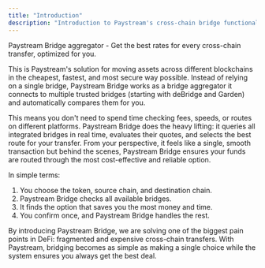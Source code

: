 ```yaml
---
title: "Introduction"
description: "Introduction to Paystream's cross-chain bridge functionality."
---
```


Paystream Bridge aggregator - Get the best rates for every cross-chain transfer, optimized for you.

This is Paystream's solution for moving assets across different blockchains in the cheapest, fastest, and most secure way possible. Instead of relying on a single bridge, Paystream Bridge works as a bridge aggregator it connects to multiple trusted bridges (starting with deBridge and Garden) and automatically compares them for you.

This means you don't need to spend time checking fees, speeds, or routes on different platforms. Paystream Bridge does the heavy lifting: it queries all integrated bridges in real time, evaluates their quotes, and selects the best route for your transfer. From your perspective, it feels like a single, smooth transaction but behind the scenes, Paystream Bridge ensures your funds are routed through the most cost-effective and reliable option.

In simple terms:

1. You choose the token, source chain, and destination chain.
2. Paystream Bridge checks all available bridges.
3. It finds the option that saves you the most money and time.
4. You confirm once, and Paystream Bridge handles the rest.

By introducing Paystream Bridge, we are solving one of the biggest pain points in DeFi: fragmented and expensive cross-chain transfers. With Paystream, bridging becomes as simple as making a single choice while the system ensures you always get the best deal.
